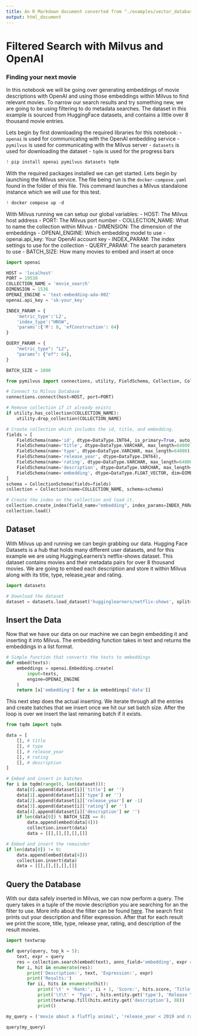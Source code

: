 ```yaml
---
title: An R Markdown document converted from "./examples/vector_databases/milvus/Filtered_search_with_Milvus_and_OpenAI.ipynb"
output: html_document
---
```


# Filtered Search with Milvus and OpenAI
### Finding your next movie

In this notebook we will be going over generating embeddings of movie descriptions with OpenAI and using those embeddings within Milvus to find relevant movies. To narrow our search results and try something new, we are going to be using filtering to do metadata searches. The dataset in this example is sourced from HuggingFace datasets, and contains a little over 8 thousand movie entries.

Lets begin by first downloading the required libraries for this notebook:
- `openai` is used for communicating with the OpenAI embedding service
- `pymilvus` is used for communicating with the Milvus server
- `datasets` is used for downloading the dataset
- `tqdm` is used for the progress bars

```python
! pip install openai pymilvus datasets tqdm
```

With the required packages installed we can get started. Lets begin by launching the Milvus service. The file being run is the `docker-compose.yaml` found in the folder of this file. This command launches a Milvus standalone instance which we will use for this test.  

```python
! docker compose up -d
```

With Milvus running we can setup our global variables:
- HOST: The Milvus host address
- PORT: The Milvus port number
- COLLECTION_NAME: What to name the collection within Milvus
- DIMENSION: The dimension of the embeddings
- OPENAI_ENGINE: Which embedding model to use
- openai.api_key: Your OpenAI account key
- INDEX_PARAM: The index settings to use for the collection
- QUERY_PARAM: The search parameters to use
- BATCH_SIZE: How many movies to embed and insert at once

```python
import openai

HOST = 'localhost'
PORT = 19530
COLLECTION_NAME = 'movie_search'
DIMENSION = 1536
OPENAI_ENGINE = 'text-embedding-ada-002'
openai.api_key = 'sk-your_key'

INDEX_PARAM = {
    'metric_type':'L2',
    'index_type':"HNSW",
    'params':{'M': 8, 'efConstruction': 64}
}

QUERY_PARAM = {
    "metric_type": "L2",
    "params": {"ef": 64},
}

BATCH_SIZE = 1000
```

```python
from pymilvus import connections, utility, FieldSchema, Collection, CollectionSchema, DataType

# Connect to Milvus Database
connections.connect(host=HOST, port=PORT)
```

```python
# Remove collection if it already exists
if utility.has_collection(COLLECTION_NAME):
    utility.drop_collection(COLLECTION_NAME)
```

```python
# Create collection which includes the id, title, and embedding.
fields = [
    FieldSchema(name='id', dtype=DataType.INT64, is_primary=True, auto_id=True),
    FieldSchema(name='title', dtype=DataType.VARCHAR, max_length=64000),
    FieldSchema(name='type', dtype=DataType.VARCHAR, max_length=64000),
    FieldSchema(name='release_year', dtype=DataType.INT64),
    FieldSchema(name='rating', dtype=DataType.VARCHAR, max_length=64000),
    FieldSchema(name='description', dtype=DataType.VARCHAR, max_length=64000),
    FieldSchema(name='embedding', dtype=DataType.FLOAT_VECTOR, dim=DIMENSION)
]
schema = CollectionSchema(fields=fields)
collection = Collection(name=COLLECTION_NAME, schema=schema)
```

```python
# Create the index on the collection and load it.
collection.create_index(field_name="embedding", index_params=INDEX_PARAM)
collection.load()
```

## Dataset
With Milvus up and running we can begin grabbing our data. Hugging Face Datasets is a hub that holds many different user datasets, and for this example we are using HuggingLearners's netflix-shows dataset. This dataset contains movies and their metadata pairs for over 8 thousand movies. We are going to embed each description and store it within Milvus along with its title, type, release_year and rating.

```python
import datasets

# Download the dataset 
dataset = datasets.load_dataset('hugginglearners/netflix-shows', split='train')
```

## Insert the Data
Now that we have our data on our machine we can begin embedding it and inserting it into Milvus. The embedding function takes in text and returns the embeddings in a list format. 

```python
# Simple function that converts the texts to embeddings
def embed(texts):
    embeddings = openai.Embedding.create(
        input=texts,
        engine=OPENAI_ENGINE
    )
    return [x['embedding'] for x in embeddings['data']]
```

This next step does the actual inserting. We iterate through all the entries and create batches that we insert once we hit our set batch size. After the loop is over we insert the last remaning batch if it exists. 

```python
from tqdm import tqdm

data = [
    [], # title
    [], # type
    [], # release_year
    [], # rating
    [], # description
]

# Embed and insert in batches
for i in tqdm(range(0, len(dataset))):
    data[0].append(dataset[i]['title'] or '')
    data[1].append(dataset[i]['type'] or '')
    data[2].append(dataset[i]['release_year'] or -1)
    data[3].append(dataset[i]['rating'] or '')
    data[4].append(dataset[i]['description'] or '')
    if len(data[0]) % BATCH_SIZE == 0:
        data.append(embed(data[4]))
        collection.insert(data)
        data = [[],[],[],[],[]]

# Embed and insert the remainder 
if len(data[0]) != 0:
    data.append(embed(data[4]))
    collection.insert(data)
    data = [[],[],[],[],[]]
```

## Query the Database
With our data safely inserted in Milvus, we can now perform a query. The query takes in a tuple of the movie description you are searching for an the filter to use. More info about the filter can be found [here](https://milvus.io/docs/boolean.md). The search first prints out your description and filter expression. After that for each result we print the score, title, type, release year, rating, and description of the result movies. 

```python
import textwrap

def query(query, top_k = 5):
    text, expr = query
    res = collection.search(embed(text), anns_field='embedding', expr = expr, param=QUERY_PARAM, limit = top_k, output_fields=['title', 'type', 'release_year', 'rating', 'description'])
    for i, hit in enumerate(res):
        print('Description:', text, 'Expression:', expr)
        print('Results:')
        for ii, hits in enumerate(hit):
            print('\t' + 'Rank:', ii + 1, 'Score:', hits.score, 'Title:', hits.entity.get('title'))
            print('\t\t' + 'Type:', hits.entity.get('type'), 'Release Year:', hits.entity.get('release_year'), 'Rating:', hits.entity.get('rating'))
            print(textwrap.fill(hits.entity.get('description'), 88))
            print()

my_query = ('movie about a fluffly animal', 'release_year < 2019 and rating like \"PG%\"')

query(my_query)
```

